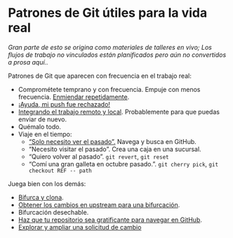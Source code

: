 # Patrones de Git útiles para la vida real {#sec-workflows-intro .unnumbered}

*Gran parte de esto se origina como materiales de talleres en vivo; Los flujos de trabajo no vinculados están planificados pero aún no convertidos a prosa aquí..*

Patrones de Git que aparecen con frecuencia en el trabajo real:

-   Comprométete temprano y con frecuencia. Empuje con menos frecuencia. [Enmiendar repetidamente](#sec-repeated-amend).
-   [¡Ayuda, mi push fue rechazado!](#sec-push-rejected)
-   [Integrando el trabajo remoto y local](#sec-pull-tricky). Probablemente para que puedas enviar de nuevo.
-   Quémalo todo.
-   Viaje en el tiempo:
    -   ["Solo necesito ver el pasado".](#sec-time-travel-see-past) Navega y busca en GitHub.
    -   "Necesito visitar el pasado". Crea una caja en una sucursal.
    -   "Quiero volver al pasado". `git revert`, `git reset`
    -   "Comí una gran galleta en octubre pasado.". `git cherry pick`, `git checkout REF -- path`

Juega bien con los demás:

-   [Bifurca y clona](#sec-fork-and-clone).
-   [Obtener los cambios en upstream para una bifurcación](#sec-upstream-changes).
-   Bifurcación desechable.
-   [Haz que tu repositorio sea gratificante para navegar en GitHub](#sec-workflows-browsability).
-   [Explorar y ampliar una solicitud de cambio](#sec-pr-extend)
